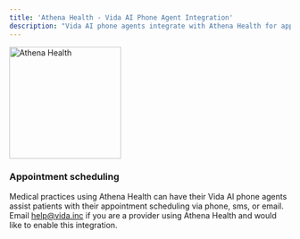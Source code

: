 ```yaml
---
title: 'Athena Health - Vida AI Phone Agent Integration'
description: "Vida AI phone agents integrate with Athena Health for appointment scheduling and more!"
---
```


<img src="https://vidapublic.s3.us-east-2.amazonaws.com/athena-health-logo.png" alt="Athena Health" noZoom width="200" />

### Appointment scheduling

Medical practices using Athena Health can have their Vida AI phone agents assist patients with their appointment scheduling via phone, sms, or email. Email help@vida.inc if you are a provider using Athena Health and would like to enable this integration.